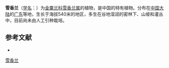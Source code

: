 {{Speciesbox
| name = 雪香兰
| status = 
| status_system = 
| image = 
| genus = Hedyosmum
| species = orientale
| authority = Merr. et Chun
}}

'''雪香兰'''（[[学名|学名]]：{{lang|la|''Hedyosmum orientale''}}）为[[金粟兰科|金粟兰科]][[雪香兰属|雪香兰属]]的植物，是中国的特有植物。分布在[[中国大陆|中国大陆]]的[[广东|广东]]等地，生长于海拔540米的地区，多生在谷地湿润的密林下、山坡和灌丛中，目前尚未由人工引种栽培。

== 参考文献 ==
<div class="references-small">
* {{cite web| url =http://www.bioinfo.cn/db05/KmzwSpecies.php?action=view&id=3975| title =雪香兰| work =《中国高等植物数据库全库》| publisher =中国科学院微生物研究所| author =昆明植物研究所| accessdate =2009-02-25| deadurl =yes| archiveurl =https://web.archive.org/web/20160305003829/http://www.bioinfo.cn/db05/KmzwSpecies.php?action=view&id=3975| archivedate =2016-03-05}}
</div>
{{Taxonbar|from=Q15230864}}

[[Category:雪香兰属|雪香兰]]


{{植物小作品}}
